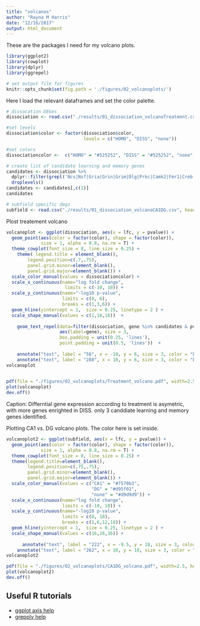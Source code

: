 ```yaml
---
title: "volcanos"
author: "Rayna M Harris"
date: "12/16/2017"
output: html_document
---
```


These are the packages I need for my volcano plots.

```r
library(ggplot2)
library(cowplot)
library(dplyr)
library(ggrepel)

# set output file for figures 
knitr::opts_chunk$set(fig.path = './figures/02_volcanoplots/')
```

Here I load the relevant dataframes and set the color palette.

```r
# dissocation DEGes
dissociation <- read.csv("./results/01_dissociation_volcanoTreatment.csv", header = T, row.names = 1)

#set levels
dissociation$color <- factor(dissociation$color,
                             levels = c("HOMO", "DISS", "none"))

#set colors
dissociationcolor <-  c("HOMO" = "#525252", "DISS" = "#525252", "none" = "#d9d9d9")

# create list of candidate learning and memory genes
candidates <- dissociation %>%
  dplyr::filter(grepl('Ncs|Nsf|Gria|Grin|Grim|Dlg|Prkc|Camk2|Fmr1|Creb', gene)) %>%
  droplevels()
candidates <- candidates[,c(1)]
candidates

# subfield specific degs
subfield <- read.csv("./results/01_dissociation_volcanoCA1DG.csv", header = T, row.names = 1)

```

Plost treatement volcano

```r
volcanoplot <- ggplot(dissociation, aes(x = lfc, y = pvalue)) + 
  geom_point(aes(color = factor(color), shape = factor(color)), 
             size = 1, alpha = 0.8, na.rm = T) + 
  theme_cowplot(font_size = 8, line_size = 0.25) +
    theme( legend.title = element_blank(),
        legend.position=c(.7,.75),
        panel.grid.minor=element_blank(),
        panel.grid.major=element_blank()) +
  scale_color_manual(values = dissociationcolor) +
  scale_x_continuous(name="log fold change",
                      limits = c(-10, 10)) +
  scale_y_continuous(name="-log10 p-value",
                     limits = c(0, 6),
                     breaks = c(1,3,6)) +
  geom_hline(yintercept = 1,  size = 0.25, linetype = 2 ) + 
  scale_shape_manual(values = c(1,16,16))  +
    
    geom_text_repel(data=filter(dissociation, gene %in% candidates & pvalue>1),
                    aes(label=gene), size = 3,
                    box.padding = unit(0.25, 'lines'),
                    point.padding = unit(0.5, 'lines'))  +
  
    annotate("text", label = "56", x = -10, y = 6, size = 3, color = "black") + 
    annotate("text", label = "288", x = 10, y = 6, size = 3, color = "black")
volcanoplot  

  
pdf(file = "./figures/02_volcanoplots/Treatment_volcano.pdf", width=2.5, height=2.25)
plot(volcanoplot)
dev.off()
```

Caption: Differntial gene expression according to treatment is asymetric, with more genes enrighted in DISS. only 3 canddiate learning and memory genes identified.


Plotting CA1 vs. DG volcano plots. The color here is set inside. 

```r
volcanoplot2 <- ggplot(subfield, aes(x = lfc, y = pvalue)) + 
  geom_point(aes(color = factor(color), shape = factor(color)), 
             size = 1, alpha = 0.8, na.rm = T) + 
  theme_cowplot(font_size = 8, line_size = 0.25) +
  theme(legend.title=element_blank(),
        legend.position=c(.75,.75),
        panel.grid.minor=element_blank(),
        panel.grid.major=element_blank()) + 
  scale_color_manual(values = c("CA1" = "#7570b3",
                                "DG" = "#d95f02", 
                                "none" = "#d9d9d9")) +   
  scale_x_continuous(name="log fold change",
                     limits = c(-10, 10)) +
  scale_y_continuous(name="-log10 p-value",
                     limits = c(0, 18),
                     breaks = c(1,6,12,18)) +
  geom_hline(yintercept = 1,  size = 0.25, linetype = 2 ) + 
  scale_shape_manual(values = c(16,16,16)) +
  
      annotate("text", label = "222", x = -9.5, y = 18, size = 3, color = "black") + 
    annotate("text", label = "262", x = 10, y = 18, size = 3, color = "black")
volcanoplot2 

pdf(file = "./figures/02_volcanoplots/CA1DG_volcano.pdf", width=2.5, height=2.25)
plot(volcanoplot2)
dev.off()

```


## Useful R tutorials
- [ggplot axis help](http://ggplot2.tidyverse.org/reference/scale_continuous.html)
- [grepply help](http://www.gettinggeneticsdone.com/2016/01/repel-overlapping-text-labels-in-ggplot2.html)